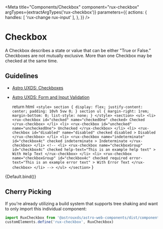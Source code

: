 

<Meta
    title="Components/Checkbox"
    component="rux-checkbox"
    argTypes={extractArgTypes('rux-checkbox')}
    parameters={{
       actions: {
        handles: [
          'rux-change rux-input'
        ],
      },
    }}
/>

# Checkbox

A Checkbox describes a state or value that can be either "True or False.” Checkboxes are not mutually exclusive. More than one Checkbox may be checked at the same time.

## Guidelines

- [Astro UXDS: Checkboxes](https://www.astrouxds.com/ui-components/checkbox)
- [Astro UXDS: Form and Input Validation](https://www.astrouxds.com/ui-components/validation)


    return html` <style>
            section {
                display: flex;
                justify-content: center;
                padding: 10vh 5vw 0;
            }
            section ul {
                margin-right: 1rem;
                margin-bottom: 0;
                list-style: none;
            }
        </style>
        <section>
            <ul>
                <li>
                    <rux-checkbox id="checked" name="checkedOne" checked>
                        Checked
                    </rux-checkbox>
                </li>
                <li>
                    <rux-checkbox id="unchecked" name="uncheckedOne">
                        Unchecked
                    </rux-checkbox>
                </li>
                <li>
                    <rux-checkbox
                        id="disabled"
                        name="disabled"
                        checked
                        disabled
                    >
                        Disabled
                    </rux-checkbox>
                </li>
                <li>
                    <rux-checkbox
                        name="indeterminate"
                        id="checkbox4c"
                        checked
                        indeterminate
                    >
                        Indeterminate
                    </rux-checkbox>
                </li>
                <!-- <li>
                    <rux-checkbox
                        name="checkboxGroup"
                        id="checkbox4c"
                        checked
                        help-text="This is an example help text"
                    >
                        With Help Text
                    </rux-checkbox>
                </li>
                <li>
                    <rux-checkbox
                        name="checkboxGroup"
                        id="checkbox4c"
                        checked
                        required
                        error-text="This is an example error text"
                    >
                        With Error Text
                    </rux-checkbox>
                </li> -->
            </ul>
        </section>`
}

<Canvas>
    <Story name="Default">
        {Default.bind()}
    </Story>
</Canvas>

## Cherry Picking

If you're already utilizing a build system that supports tree shaking and want to only import this individual component:

```js
import RuxCheckbox from '@astrouxds/astro-web-components/dist/components/rux-checkbox.js'
customElements.define('rux-checkbox', RuxCheckbox)
```
